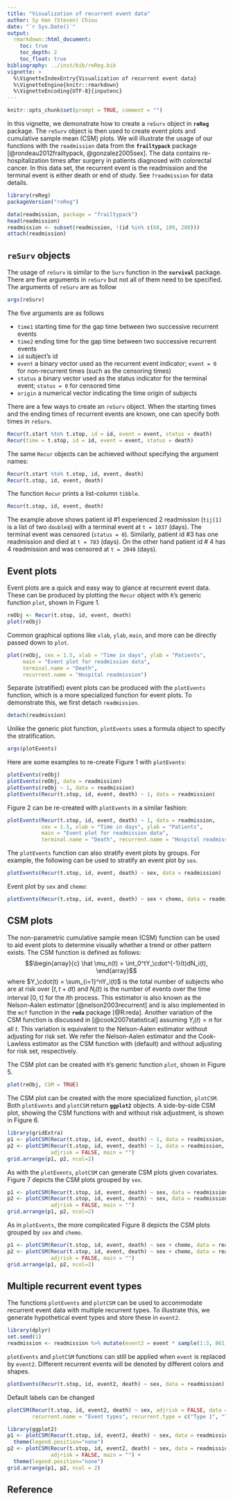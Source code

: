 ```yaml
---
title: "Visualization of recurrent event data"
author: Sy Han (Steven) Chiou
date: "`r Sys.Date()`"
output:
  rmarkdown::html_document:
    toc: true
    toc_depth: 2
    toc_float: true
bibliography: ../inst/bib/reReg.bib
vignette: >
  %\VignetteIndexEntry{Visualization of recurrent event data}
  %\VignetteEngine{knitr::rmarkdown}
  %\VignetteEncoding{UTF-8}{inputenc}
---
```


```r
knitr::opts_chunk$set(prompt = TRUE, comment = "")
```
In this vignette, we demonstrate how to create a `reSurv` object in __`reReg`__ package.
The `reSurv` object is then used to create event plots and cumulative sample mean (CSM) plots.
We will illustrate the usage of our functions with the `readmission` data from the __`frailtypack`__ 
package [@rondeau2012frailtypack, @gonzalez2005sex]. 
The data contains re-hospitalization times after surgery in patients diagnosed with colorectal cancer.
In this data set, the recurrent event is the readmission and the terminal event is either death or end of study.
See `?readmission` for data details.

```r
library(reReg)
packageVersion("reReg")
```

```r
data(readmission, package = "frailtypack")
head(readmission)
readmission <- subset(readmission, !(id %in% c(60, 109, 280)))
attach(readmission)
```

## `reSurv` objects {-}
The usage of `reSurv` is similar to the
`Surv` function in the __`survival`__ package.
There are five arguments in `reSurv` but not all of them need to be specified.
The arguments of `reSurv` are as follow
```r
args(reSurv)
```
The five arguments are as follows

* `time1` starting time for the gap time between two successive recurrent events
* `time2` ending time for the gap time between two successive recurrent events
* `id` subject's id
* `event` a binary vector used as the recurrent event indicator; `event = 0` for non-recurrent times (such as the censoring times)
* `status` a binary vector used as the status indicator for the terminal event; `status = 0` for censored time
* `origin` a numerical vector indicating the time origin of subjects

There are a few ways to create an `reSurv` object.
When the starting times and the ending times of recurrent events are known, 
one can specify both times in `reSurv`. 
 <!--If the time origins of subjects are equal, as in the `readmission` data, the argument `time2` can be deprecated. --> 
```r
Recur(t.start %to% t.stop, id = id, event = event, status = death)
Recur(time = t.stop, id = id, event = event, status = death)
```
The same `Recur` objects can be achieved without specifying the argument names:
```r
Recur(t.start %to% t.stop, id, event, death)
Recur(t.stop, id, event, death)
```
The function `Recur` prints a list-column `tibble`.
```r
Recur(t.stop, id, event, death)
```
The example above shows patient id \#1 experienced 2 readmission (`tij[1]` is a list of two `double`s) with a terminal event at `t = 1037` (days).
The terminal event was censored (`status = 0`).
Similarly, patient id \#3 has one readmission and died at `t = 783` (days).
On the other hand patient id \# 4 has 4 readmission and was censored at `t = 2048` (days).

## Event plots {-}
Event plots are a quick and easy way to glance at recurrent event data.
These can be produced by plotting the `Recur` object with `R`'s generic function `plot`, shown in Figure 1.
```r
reObj <- Recur(t.stop, id, event, death)
plot(reObj)
```


Common graphical options like `xlab`, `ylab`, `main`, and more can be directly passed down to `plot`. 
```r
plot(reObj, cex = 1.5, xlab = "Time in days", ylab = "Patients", 
     main = "Event plot for readmission data", 
     terminal.name = "Death", 
     recurrent.name = "Hospital readmission")
```


Separate (stratified) event plots can be produced with the `plotEvents` function, 
which is a more specialized function for event plots.
To demonstrate this, we first detach `readmission`.
```r
detach(readmission)
```
Unlike the generic plot function, `plotEvents` uses a formula object to specify the stratification.
```r
args(plotEvents)
```
Here are some examples to re-create Figure 1 with `plotEvents`:
```r
plotEvents(reObj)
plotEvents(reObj, data = readmission)
plotEvents(reObj ~ 1, data = readmission)
plotEvents(Recur(t.stop, id, event, death) ~ 1, data = readmission)
```
Figure 2 can be re-created with `plotEvents` in a similar fashion:
```r
plotEvents(Recur(t.stop, id, event, death) ~ 1, data = readmission,
           cex = 1.5, xlab = "Time in days", ylab = "Patients", 
           main = "Event plot for readmission data", 
           terminal.name = "Death", recurrent.name = "Hospital readmission")
```
The `plotEvents` function can also stratify event plots by groups. 
For example, the following can be used to stratify an event plot by `sex`.
```r
plotEvents(Recur(t.stop, id, event, death) ~ sex, data = readmission)
```
Event plot by `sex` and `chemo`:
```r
plotEvents(Recur(t.stop, id, event, death) ~ sex + chemo, data = readmission)
```



## CSM plots {-}
The non-parametric cumulative sample mean (CSM) function can be used to aid event plots 
to determine visually whether a trend or other pattern exists.
The CSM function is defined as follows:
$$\begin{array}{c}
\hat \mu_n(t) = \int_0^tY_\cdot^{-1}(t)dN_i(t),
\end{array}$$
where $Y_\cdot(t) = \sum_{i=1}^nY_i(t)$ is the total number of subjects who are at risk over $[t, t + dt)$ and
$N_i(t)$ is the number of events over the time interval [0, t] for the *i*th process.
This estimator is also known as the Nelson-Aalen estimator [@nelson2003recurrent] and 
is also implemented in the `mcf` function in the **`reda`** package [@R:reda].
Another variation of the CSM function is discussed in [@cook2007statistical] assuming $Y_i(t) = n$ for all $t$.
This variation is equivalent to the Nelson-Aalen estimator without adjusting for risk set. 
We refer the Nelson-Aalen estimator and the Cook-Lawless estimator as the CSM function with (default) and without adjusting for risk set, respectively.

The CSM plot can be created with `R`'s generic function `plot`, shown in Figure 5.
```r
plot(reObj, CSM = TRUE)
```

The CSM plot can be created with the more specialized function, `plotCSM`.
Both `plotEvents` and `plotCSM` return **`ggplot2`** objects.
A side-by-side CSM plot, showing the CSM functions with and without risk adjustment, is shown in Figure 6.
```r
library(gridExtra)
p1 <- plotCSM(Recur(t.stop, id, event, death) ~ 1, data = readmission, main = "")
p2 <- plotCSM(Recur(t.stop, id, event, death) ~ 1, data = readmission, 
              adjrisk = FALSE, main = "")
grid.arrange(p1, p2, ncol=2)
```
As with the `plotEvents`, `plotCSM` can generate CSM plots given covariates. 
Figure 7 depicts the CSM plots grouped by `sex`.
```r
p1 <- plotCSM(Recur(t.stop, id, event, death) ~ sex, data = readmission, main = "")
p2 <- plotCSM(Recur(t.stop, id, event, death) ~ sex, data = readmission, 
              adjrisk = FALSE, main = "")
grid.arrange(p1, p2, ncol=2)
```
As in `plotEvents`, the more complicated 
Figure 8 depicts the CSM plots grouped by `sex` and `chemo`.
```r
p1 <- plotCSM(Recur(t.stop, id, event, death) ~ sex + chemo, data = readmission, main = "")
p2 <- plotCSM(Recur(t.stop, id, event, death) ~ sex + chemo, data = readmission, 
              adjrisk = FALSE, main = "")
grid.arrange(p1, p2, ncol=2)
```

## Multiple recurrent event types
The functions `plotEvents` and `plotCSM` can be used to accommodate recurrent event data with multiple recurrent types.
To illustrate this, we generate hypothetical event types and store these in `event2`.
```r
library(dplyr)
set.seed(1)
readmission <- readmission %>% mutate(event2 = event * sample(1:3, 861, TRUE))
```
`plotEvents` and `plotCSM` functions can still be applied when `event` is replaced by `event2`. 
Different recurrent events will be denoted by different colors and shapes.
```r
plotEvents(Recur(t.stop, id, event2, death) ~ sex, data = readmission)
```
Default labels can be changed
```r
plotCSM(Recur(t.stop, id, event2, death) ~ sex, adjrisk = FALSE, data = readmission,
        recurrent.name = "Event types", recurrent.type = c("Type 1", "Type 2", "Type 3"))
```

```r
library(ggplot2)
p1 <- plotCSM(Recur(t.stop, id, event2, death) ~ sex, data = readmission, main = "") +
  theme(legend.position="none")
p2 <- plotCSM(Recur(t.stop, id, event2, death) ~ sex, data = readmission, 
              adjrisk = FALSE, main = "") +
  theme(legend.position="none")
grid.arrange(p1, p2, ncol = 2)
```



## Reference